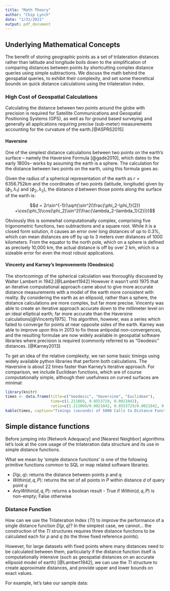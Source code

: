 ```yaml
---
title: "Math Theory"
author: "Chip Lynch"
date: "1/31/2021"
output: pdf_document
---
```



## Underlying Mathematical Concepts

The benefit of storing geographic points as a set of trilateration distances rather than latitude and longitude boils down to the simplification of comparing distances between points by shortcutting complex distance queries using simple subtractions.  We discuss the math behind the geospatial queries, to exhibit their complexity, and set some theoretical bounds on quick distance calculations using the trilateration index.


### High Cost of Geospatial Calculations

Calculating the distance between two points around the globe with precision is required for Satellite Communications and Geospatial Positioning Systems (GPS), as well as for ground based surveying and generally all applications requiring precise (sub-meter) measurements accounting for the curvature of the earth.[@ASPRS2015]

#### Haversine
One of the simplest distance calculations between two points on the earth's surface -- namely the Haversine Formula [@gade2010], which dates to the early 1800s-- works by assuming the earth is a sphere.  The calculation for the distance between two points on the earth, using this formula goes as:

Given the radius of a spherical representation of the earth as $r = 6356.752 km$ and the coordinates of two points (latitude, longitude) given by $(\phi_1, \lambda_1)$ and $(\phi_2, \lambda_2)$, the distance $d$ between those points along the surface of the earth is:

$$d = 2r\sin^{-1}(\sqrt{\sin^2(\frac{\phi_2-\phi_1}{2}) +\cos(\phi_1)\cos(\phi_2)\sin^2(\frac{\lambda_2-\lambda_1}{2})})$$

Obviously this is somewhat computationally complex, comprising five trigonometric functions, two subtractions and a square root.  While it is a closed form solution, it causes an error over long distances of up to 0.3%, which can mean distances are off by up to 3 meters over distances of 1000 kilometers.  From the equator to the north pole, which on a sphere is defined as precisely 10,000 km, the actual distance is off by over 2 km, which is a sizeable error for even the most robust applications.


#### Vincenty and Karney's Improvements (Geodesics)

The shortcomings of the spherical calculation was thoroughly discussed by Walter Lambert in 1942.[@Lambert1942]  However it wasn't until 1975 that an iterative computational approach came about to give more accurate distance measurements with a model of the earth more consistent with reality.  By considering the earth as an ellipsoid, rather than a sphere, the distance calculations are more complex, but far more precise.  Vincenty was able to create an iterative approach accurate down to the millimeter level on an ideal elliptical earth; far more accurate than the Haversine calculations[@Vincenty1975].  This algorithm, however, was a series which failed to converge for points at near opposite sides of the earth.  Karney was able to improve upon this in 2013 to fix these antipodal non-convergences, and the resulting formulae are now widely available in geospatial software libraries where precision is required (commonly referred to as "Geodesic" distances. [@Karney2013]

To get an idea of the relative complexity, we ran some basic timings using widely available python libraries that perform both calculations.  The Haversine is about 22 times faster than Karney's iterative approach.  For comparison, we include Euclidean functions, which are of course computationally simple, although their usefulness on curved surfaces are minimal:

```r
library(knitr)
times <- data.frame(title=c("Geodesic", "Haversine", "Euclidean"),
                    time=c(1.211069, 0.0553729, 0.0021042),
                    ratio=c(1.211069/0.0021042, 0.0553729/0.0021042, 0.0021042/0.0021042))
kable(times, caption="Timings (seconds) of 5000 Calls to Distance Functions")
```


## Simple distance functions

Before jumping into [Network Adequacy] and [Nearest Neighbor] algorithms let's look at the core usage of the trilateration data structure and its use in simple distance functions.

What we mean by 'simple distance functions' is one of the following primitive functions common to SQL or map related software libraries:

* $D(p, q)$: returns the distance between points p and q
* $Within(d, q, P)$:  returns the set of all points in $P$ within distance $d$ of query point $q$
* $AnyWithin(d, q, P)$: returns a boolean result - True if $Within(d, q, P)$ is non-empty; False otherwise

### Distance Function

How can we use the Trilateration Index ($TI$) to improve the performance of a single distance function $D(p, q)$?  In the simplest case, we cannot... the construction of the $TI$ structures requires three distance functions to be calculated each for $p$ and $q$ (to the three fixed reference points).

However, for large datasets with fixed points where many distances need to be calculated between them, particularly if the distance function itself is computationally intensive (such as geospatial distances on an accurate ellipsoid model of earth) [@Lambert1942], we can use the $TI$ structure to create approximate distances, and provide upper and lower bounds on exact values.

For example, let's take our sample data:

```r
```
